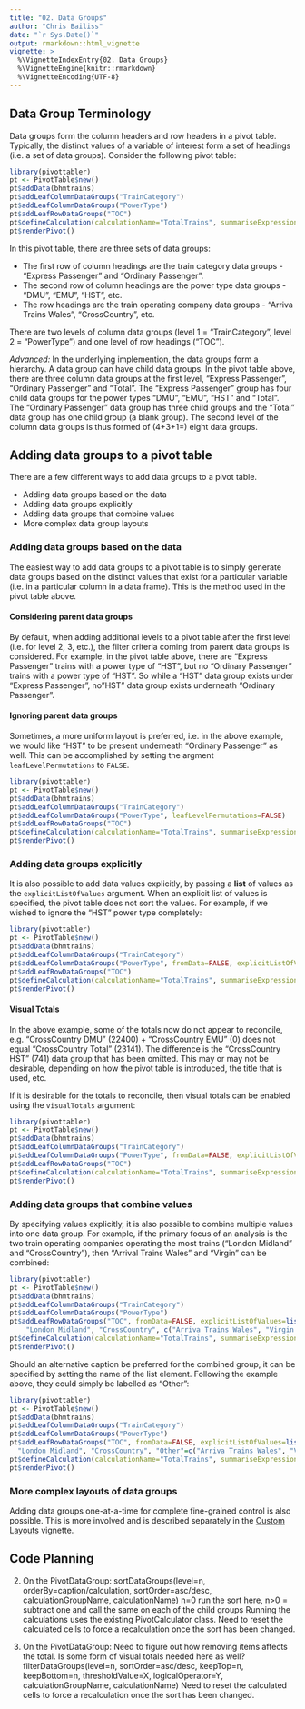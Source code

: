 ```yaml
---
title: "02. Data Groups"
author: "Chris Bailiss"
date: "`r Sys.Date()`"
output: rmarkdown::html_vignette
vignette: >
  %\VignetteIndexEntry{02. Data Groups}
  %\VignetteEngine{knitr::rmarkdown}
  %\VignetteEncoding{UTF-8}
---
```


## Data Group Terminology

Data groups form the column headers and row headers in a pivot table.  Typically, the distinct values of a variable of interest form a set of headings (i.e. a set of data groups).  Consider the following pivot table:

```r
library(pivottabler)
pt <- PivotTable$new()
pt$addData(bhmtrains)
pt$addLeafColumnDataGroups("TrainCategory")
pt$addLeafColumnDataGroups("PowerType")
pt$addLeafRowDataGroups("TOC")
pt$defineCalculation(calculationName="TotalTrains", summariseExpression="n()")
pt$renderPivot()
```

In this pivot table, there are three sets of data groups:

* The first row of column headings are the train category data groups - "Express Passenger" and "Ordinary Passenger".
* The second row of column headings are the power type data groups - "DMU", "EMU", "HST", etc.
* The row headings are the train operating company data groups - "Arriva Trains Wales", "CrossCountry", etc.

There are two levels of column data groups (level 1 = "TrainCategory", level 2 = "PowerType") and one level of row headings ("TOC").

*Advanced:*  In the underlying implemention, the data groups form a hierarchy.  A data group can have child data groups.  In the pivot table above, there are three column data groups at the first level, "Express Passenger", "Ordinary Passenger" and "Total".  The "Express Passenger" group has four child data groups for the power types "DMU", "EMU", "HST" and "Total".  The "Ordinary Passenger" data group has three child groups and the "Total" data group has one child group (a blank group).  The second level of the column data groups is thus formed of (4+3+1=) eight data groups.   

## Adding data groups to a pivot table

There are a few different ways to add data groups to a pivot table.

* Adding data groups based on the data
* Adding data groups explicitly
* Adding data groups that combine values
* More complex data group layouts

### Adding data groups based on the data

The easiest way to add data groups to a pivot table is to simply generate data groups based on the distinct values that exist for a particular variable (i.e. in a particular column in a data frame).  This is the method used in the pivot table above.  

#### Considering parent data groups

By default, when adding additional levels to a pivot table after the first level (i.e. for level 2, 3, etc.), the filter criteria coming from parent data groups is considered.  For example, in the pivot table above, there are "Express Passenger" trains with a power type of "HST", but no "Ordinary Passenger" trains with a power type of "HST".  So while a "HST" data group exists under "Express Passenger", no"HST" data group exists underneath "Ordinary Passenger".

#### Ignoring parent data groups

Sometimes, a more uniform layout is preferred, i.e. in the above example, we would like "HST" to be present underneath "Ordinary Passenger" as well.  This can be accomplished by setting the argment `leafLevelPermutations` to `FALSE`.

```r
library(pivottabler)
pt <- PivotTable$new()
pt$addData(bhmtrains)
pt$addLeafColumnDataGroups("TrainCategory")
pt$addLeafColumnDataGroups("PowerType", leafLevelPermutations=FALSE)
pt$addLeafRowDataGroups("TOC")
pt$defineCalculation(calculationName="TotalTrains", summariseExpression="n()")
pt$renderPivot()
```

### Adding data groups explicitly

It is also possible to add data values explicitly, by passing a **list** of values as the `explicitListOfValues` argument.  When an explicit list of values is specified, the pivot table does not sort the values.  For example, if we wished to ignore the "HST" power type completely:

```r
library(pivottabler)
pt <- PivotTable$new()
pt$addData(bhmtrains)
pt$addLeafColumnDataGroups("TrainCategory")
pt$addLeafColumnDataGroups("PowerType", fromData=FALSE, explicitListOfValues=list("DMU", "EMU"))
pt$addLeafRowDataGroups("TOC")
pt$defineCalculation(calculationName="TotalTrains", summariseExpression="n()")
pt$renderPivot()
```

#### Visual Totals

In the above example, some of the totals now do not appear to reconcile, e.g. "CrossCountry DMU" (22400) + "CrossCountry EMU" (0) does not equal "CrossCountry Total" (23141).  The difference is the "CrossCountry HST" (741) data group that has been omitted.   This may or may not be desirable, depending on how the pivot table is introduced, the title that is used, etc.

If it is desirable for the totals to reconcile, then visual totals can be enabled using the `visualTotals` argument:

```r
library(pivottabler)
pt <- PivotTable$new()
pt$addData(bhmtrains)
pt$addLeafColumnDataGroups("TrainCategory")
pt$addLeafColumnDataGroups("PowerType", fromData=FALSE, explicitListOfValues=list("DMU", "EMU"), visualTotals=TRUE)
pt$addLeafRowDataGroups("TOC")
pt$defineCalculation(calculationName="TotalTrains", summariseExpression="n()")
pt$renderPivot()
```

### Adding data groups that combine values

By specifying values explicitly, it is also possible to combine multiple values into one data group.  For example, if the primary focus of an analysis is the two train operating companies operating the most trains ("London Midland" and "CrossCountry"), then "Arrival Trains Wales" and "Virgin" can be combined:

```r
library(pivottabler)
pt <- PivotTable$new()
pt$addData(bhmtrains)
pt$addLeafColumnDataGroups("TrainCategory")
pt$addLeafColumnDataGroups("PowerType")
pt$addLeafRowDataGroups("TOC", fromData=FALSE, explicitListOfValues=list(
    "London Midland", "CrossCountry", c("Arriva Trains Wales", "Virgin Trains")))
pt$defineCalculation(calculationName="TotalTrains", summariseExpression="n()")
pt$renderPivot()
```

Should an alternative caption be preferred for the combined group, it can be specified by setting the name of the list element.  Following the example above, they could simply be labelled as "Other":

```r
library(pivottabler)
pt <- PivotTable$new()
pt$addData(bhmtrains)
pt$addLeafColumnDataGroups("TrainCategory")
pt$addLeafColumnDataGroups("PowerType")
pt$addLeafRowDataGroups("TOC", fromData=FALSE, explicitListOfValues=list(
  "London Midland", "CrossCountry", "Other"=c("Arriva Trains Wales", "Virgin Trains")))
pt$defineCalculation(calculationName="TotalTrains", summariseExpression="n()")
pt$renderPivot()
```

### More complex layouts of data groups

Adding data groups one-at-a-time for complete fine-grained control is also possible.  This is more involved and is described separately in the [Custom Layouts](customlayouts.html) vignette.



## Code Planning

2) On the PivotDataGroup:
	sortDataGroups(level=n, orderBy=caption/calculation, sortOrder=asc/desc, 
		calculationGroupName, calculationName)
	n=0 run the sort here, n>0 = subtract one and call the same on each of the child groups
	Running the calculations uses the existing PivotCalculator class.
	Need to reset the calculated cells to force a recalculation once the sort has been changed.

3) On the PivotDataGroup:  Need to figure out how removing items affects the total.  Is some form of visual totals needed here as well?
	filterDataGroups(level=n, sortOrder=asc/desc, keepTop=n, keepBottom=n, thresholdValue=X, logicalOperator=Y,
		calculationGroupName, calculationName)
	Need to reset the calculated cells to force a recalculation once the sort has been changed.
